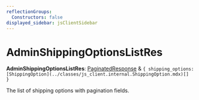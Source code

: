 ```yaml
---
reflectionGroups:
  Constructors: false
displayed_sidebar: jsClientSidebar
---
```



# AdminShippingOptionsListRes

 **AdminShippingOptionsListRes**: [PaginatedResponse](../interfaces/js_client.internal.PaginatedResponse.mdx) & ``{ shipping_options: [ShippingOption](../classes/js_client.internal.ShippingOption.mdx)[]  }``

The list of shipping options with pagination fields.
